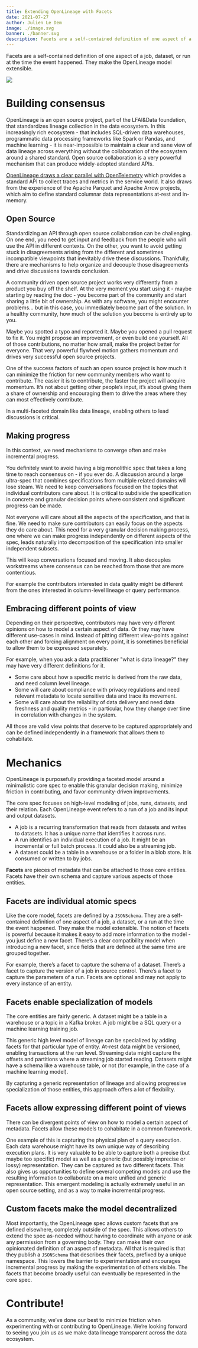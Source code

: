 ```yaml
---
title: Extending OpenLineage with Facets
date: 2021-07-27
author: Julien Le Dem
image: ./image.svg
banner: ./banner.svg
description: Facets are a self-contained definition of one aspect of a job, dataset, or run at the time the event happened. They make the OpenLineage model extensible.
---
```

Facets are a self-contained definition of one aspect of a job, dataset, or run at the time the event happened. They make the OpenLineage model extensible.

![](./banner.svg#full-width)

<!--truncate-->

# Building consensus

OpenLineage is an open source project, part of the LFAI&Data foundation, that standardizes lineage collection in the data ecosystem. In this increasingly rich ecosystem - that includes SQL-driven data warehouses, programmatic data processing frameworks like Spark or Pandas, and machine learning - it is near-impossible to maintain a clear and sane view of data lineage across everything without the collaboration of the ecosystem around a shared standard. Open source collaboration is a very powerful mechanism that can produce widely-adopted standard APIs.

[OpenLineage draws a clear parallel with OpenTelemetry](https://openlineage.io/blog/openlineage-takes-inspiration-from-opentelemetry/) which provides a standard API to collect traces and metrics in the service world. It also draws from the experience of the Apache Parquet and Apache Arrow projects, which aim to define standard columnar data representations at-rest and in-memory.

## Open Source
Standardizing an API through open source collaboration can be challenging. On one end, you need to get input and feedback from the people who will use the API in different contexts. On the other, you want to avoid getting stuck in disagreements arising from the different and sometimes incompatible viewpoints that inevitably drive these discussions. Thankfully, there are mechanisms to help organize and decouple those disagreements and drive discussions towards conclusion.

A community driven open source project works very differently from a product you buy off the shelf. At the very moment you start using it - maybe starting by reading the doc - you become part of the community and start sharing a little bit of ownership. As with any software, you might encounter problems... but in this case, you immediately become part of the solution. In a healthy community, how much of the solution you become is entirely up to you.

Maybe you spotted a typo and reported it. Maybe you opened a pull request to fix it. You might propose an improvement, or even build one yourself. All of those contributions, no matter how small, make the project better for everyone. That very powerful flywheel motion gathers momentum and drives very successful open source projects.

One of the success factors of such an open source project is how much it can minimize the friction for new community members who want to contribute. The easier it is to contribute, the faster the project will acquire momentum. It’s not about getting other people’s input, it’s about giving them a share of ownership and encouraging them to drive the areas where they can most effectively contribute.

In a multi-faceted domain like data lineage, enabling others to lead discussions is critical.

## Making progress
In this context, we need mechanisms to converge often and make incremental progress. 

You definitely want to avoid having a big monolithic spec that takes a long time to reach consensus on - if you ever do. A discussion around a large ultra-spec that combines specifications from multiple related domains will lose steam. We need to keep conversations focused on the topics that individual contributors care about. It is critical to subdivide the specification in concrete and granular decision points where consistent and significant progress can be made.

Not everyone will care about all the aspects of the specification, and that is fine. We need to make sure contributors can easily focus on the aspects they do care about. This need for a very granular decision making process, one where we can make progress independently on different aspects of the spec, leads naturally into decomposition of the specification into smaller independent subsets.

This will keep conversations focused and moving. It also decouples workstreams where consensus can be reached from those that are more contentious. 

For example the contributors interested in data quality might be different from the ones interested in column-level lineage or query performance.

## Embracing different points of view
Depending on their perspective, contributors may have very different opinions on how to model a certain aspect of data. Or they may have different use-cases in mind. Instead of pitting different view-points against each other and forcing alignment on every point, it is sometimes beneficial to allow them to be expressed separately. 

For example, when you ask a data practitioner "what is data lineage?" they may have very different definitions for it. 
- Some care about how a specific metric is derived from the raw data, and need column level lineage. 
- Some will care about compliance with privacy regulations and need relevant metadata to locate sensitive data and trace its movement.
- Some will care about the reliability of data delivery and need data freshness and quality metrics - in particular, how they change over time in correlation with changes in the system.

All those are valid view points that deserve to be captured appropriately and can be defined independently in a framework that allows them to cohabitate.

# Mechanics

OpenLineage is purposefully providing a faceted model around a minimalistic core spec to enable this granular decision making, minimize friction in contributing, and favor community-driven improvements.

The core spec focuses on high-level modeling of jobs, runs, datasets, and their relation. Each OpenLineage event refers to a run of a job and its input and output datasets.
- A job is a recurring transformation that reads from datasets and writes to datasets. It has a unique name that identifies it across runs.
- A run identifies an individual execution of a job. It might be an incremental or full batch process. It could also be a streaming job.
- A dataset could be a table in a warehouse or a folder in a blob store. It is consumed or written to by jobs.

**Facets** are pieces of metadata that can be attached to those core entities. Facets have their own schema and capture various aspects of those entities.

## Facets are individual atomic specs
Like the core model, facets are defined by a `JSONSchema`. They are a self-contained definition of one aspect of a job, a dataset, or a run at the time the event happened. They make the model extensible. The notion of facets is powerful because it makes it easy to add more information to the model - you just define a new facet. There’s a clear compatibility model when introducing a new facet, since fields that are defined at the same time are grouped together.

For example, there’s a facet to capture the schema of a dataset. There’s a facet to capture the version of a job in source control. There’s a facet to capture the parameters of a run. Facets are optional and may not apply to every instance of an entity.

## Facets enable specialization of models
The core entities are fairly generic. A dataset might be a table in a warehouse or a topic in a Kafka broker. A job might be a SQL query or a machine learning training job.

This generic high level model of lineage can be specialized by adding facets for that particular type of entity. At-rest data might be versioned, enabling transactions at the run level. Streaming data might capture the offsets and partitions where a streaming job started reading. Datasets might have a schema like a warehouse table, or not (for example, in the case of a machine learning model).

By capturing a generic representation of lineage and allowing progressive specialization of those entities, this approach offers a lot of flexibility. 

## Facets allow expressing different point of views
There can be divergent points of view on how to model a certain aspect of metadata. Facets allow these models to cohabitate in a common framework.

One example of this is capturing the physical plan of a query execution. Each data warehouse might have its own unique way of describing execution plans. It is very valuable to be able to capture both a precise (but maybe too specific) model as well as a generic (but possibly imprecise or lossy) representation. They can be captured as two different facets. This also gives us opportunities to define several competing models and use the resulting information to collaborate on a more unified and generic representation. This emergent modeling is actually extremely useful in an open source setting, and as a way to make incremental progress.

## Custom facets make the model decentralized
Most importantly, the OpenLineage spec allows custom facets that are defined elsewhere, completely outside of the spec. This allows others to extend the spec as-needed without having to coordinate with anyone or ask any permission from a governing body. They can make their own opinionated definition of an aspect of metadata. All that is required is that they publish a `JSONSchema` that describes their facets, prefixed by a unique namespace. This lowers the barrier to experimentation and encourages incremental progress by making the experimentation of others visible. The facets that become broadly useful can eventually be represented in the core spec.

# Contribute!
As a community, we’ve done our best to minimize friction when experimenting with or contributing to OpenLineage. We’re looking forward to seeing you join us as we make data lineage transparent across the data ecosystem.
